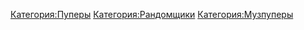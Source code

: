 {{Инфобокс для пуперов
|title2=lonrefne
|image3=[[Файл:Lonrefne.jpg|thumb]]
|другие_ники=InFeRnAl_KiD
|сферы_творчества=(R)YTP, (R)YTPMV
|год_начала=2014
|image4=
|имя_фамилия=Денис Романов (?)
|дата_рождения=12 июля 1999 г.
|место_проживания=
|ссылки=
*[https://www.youtube.com/lonrefne YouTube]

*[https://www.youtube.com/channel/UCEmPuGYVV9jSAU0fzH6UOcw Альт. канал]

*[https://www.youtube.com/channel/UCbrL62RyRbQBlOE0IqBCaWg RYTPMV]

*[https://vk.com/infernol_dick Группа ВК]
}}

{{DISPLAYTITLE:lonrefne}}
[[Категория:Пуперы]]
[[Категория:Рандомщики]]
[[Категория:Музпуперы]]